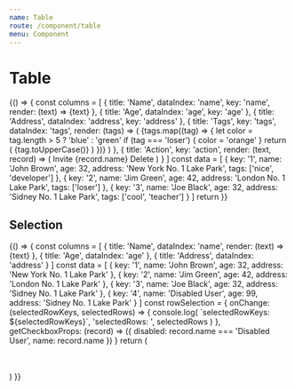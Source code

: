 ```yaml
---
name: Table
route: /component/table
menu: Component
---
```



# Table

<Playground>
  {() => {
    const columns = [
      {
        title: 'Name',
        dataIndex: 'name',
        key: 'name',
        render: (text) => <a>{text}</a>
      },
      {
        title: 'Age',
        dataIndex: 'age',
        key: 'age'
      },
      {
        title: 'Address',
        dataIndex: 'address',
        key: 'address'
      },
      {
        title: 'Tags',
        key: 'tags',
        dataIndex: 'tags',
        render: (tags) => (
          <React.Fragment>
            {tags.map((tag) => {
              let color = tag.length > 5 ? 'blue' : 'green'
              if (tag === 'loser') {
                color = 'orange'
              }
              return (
                <Tag color={color} key={tag}>
                  {tag.toUpperCase()}
                </Tag>
              )
            })}
          </React.Fragment>
        )
      },
      {
        title: 'Action',
        key: 'action',
        render: (text, record) => (
          <Space>
            <a>Invite {record.name}</a>
            <a>Delete</a>
          </Space>
        )
      }
    ]
    const data = [
      {
        key: '1',
        name: 'John Brown',
        age: 32,
        address: 'New York No. 1 Lake Park',
        tags: ['nice', 'developer']
      },
      {
        key: '2',
        name: 'Jim Green',
        age: 42,
        address: 'London No. 1 Lake Park',
        tags: ['loser']
      },
      {
        key: '3',
        name: 'Joe Black',
        age: 32,
        address: 'Sidney No. 1 Lake Park',
        tags: ['cool', 'teacher']
      }
    ]
    return <Table columns={columns} dataSource={data} />
  }}
</Playground>

## Selection

<Playground>
  {() => {
    const columns = [
      {
        title: 'Name',
        dataIndex: 'name',
        render: (text) => <a>{text}</a>
      },
      {
        title: 'Age',
        dataIndex: 'age'
      },
      {
        title: 'Address',
        dataIndex: 'address'
      }
    ]
    const data = [
      {
        key: '1',
        name: 'John Brown',
        age: 32,
        address: 'New York No. 1 Lake Park'
      },
      {
        key: '2',
        name: 'Jim Green',
        age: 42,
        address: 'London No. 1 Lake Park'
      },
      {
        key: '3',
        name: 'Joe Black',
        age: 32,
        address: 'Sidney No. 1 Lake Park'
      },
      {
        key: '4',
        name: 'Disabled User',
        age: 99,
        address: 'Sidney No. 1 Lake Park'
      }
    ]
    const rowSelection = {
      onChange: (selectedRowKeys, selectedRows) => {
        console.log(
          `selectedRowKeys: ${selectedRowKeys}`,
          'selectedRows: ',
          selectedRows
        )
      },
      getCheckboxProps: (record) => ({
        disabled: record.name === 'Disabled User',
        name: record.name
      })
    }
    return (
      <div>
        <Table
          rowSelection={{
            type: 'checkbox',
            ...rowSelection
          }}
          columns={columns}
          dataSource={data}
        />
        <Divider />
        <Table
          rowSelection={{
            type: 'radio',
            ...rowSelection
          }}
          columns={columns}
          dataSource={data}
        />
      </div>
    )
  }}
</Playground>
